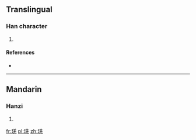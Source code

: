 ==Translingual==

===Han character===
{{Han char|rn=96|rad=玉|as=08|sn=12|four=|canj=一土廿土山 (MGTGU), 一土廿手山 (MGTQU)}}

# {{defn|Han|sort=玉08}}

====References====
* {{Han ref|kx=0736.070|dkj=21083|hdz=21118.100|uh=7437|ud=29751}}

----

==Mandarin==

===Hanzi===
{{cmn-hanzi|pin=[[què]] ([[que4]])|wg=ch'üeh<sup>4</sup>}}

# {{defn|lang=cmn|sort=玉08}}

[[fr:琷]]
[[pl:琷]]
[[zh:琷]]